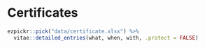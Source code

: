 
# Certificates

```r
ezpickr::pick("data/certificate.xlsx") %>%
  vitae::detailed_entries(what, when, with, .protect = FALSE)
```
